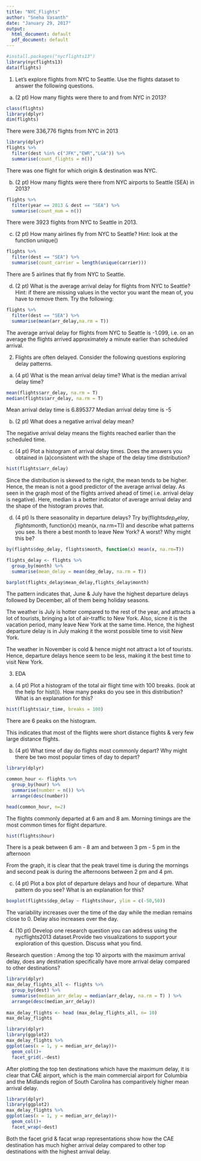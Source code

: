 ---
title: "NYC_Flights"
author: "Sneha Vasanth"
date: "January 29, 2017"
output:
  html_document: default
  pdf_document: default
---

```{r}
#install.packages("nycflights13")
library(nycflights13)
data(flights)
```


1. Let's explore flights from NYC to Seattle. Use the flights dataset to answer the following questions.

a) (2 pt) How many flights were there to and from NYC in 2013?
```{r}
class(flights)
library(dplyr)
dim(flights)
```

There were 336,776 flights from NYC in 2013

```{r}
library(dplyr)
flights %>%
  filter(dest %in% c("JFK","EWR","LGA")) %>%
  summarise(count_flights = n())
```

There was one flight for which origin & destination was NYC.

b) (2 pt) How many flights were there from NYC airports to Seattle (SEA) in 2013?
```{r}
flights %>%
  filter(year == 2013 & dest == "SEA") %>%
  summarise(count_num = n())
```

There were 3923 flights from NYC to Seattle in 2013.

c) (2 pt) How many airlines fly from NYC to Seattle? Hint: look at the function unique()
```{r}
flights %>%
  filter(dest == "SEA") %>%
  summarise(count_carrier = length(unique(carrier)))
```

There are 5 airlines that fly from NYC to Seattle.

d) (2 pt) What is the average arrival delay for flights from NYC to Seattle? Hint: if there are missing values in the vector you want the mean of, you have to remove them. Try the following:
```{r}
flights %>%
  filter(dest == "SEA") %>%
  summarise(mean(arr_delay,na.rm = T))
```

The average arrival delay for flights from NYC to Seattle is -1.099, i.e. on an average the flights arrived approximately a minute earlier than scheduled arrival.

2. Flights are often delayed. Consider the following questions exploring delay patterns.

a) (4 pt) What is the mean arrival delay time? What is the median arrival delay time?
```{r}
mean(flights$arr_delay, na.rm = T)
median(flights$arr_delay, na.rm = T)
```

Mean arrival delay time is 6.895377
Median arrival delay time is -5

b) (2 pt) What does a negative arrival delay mean?

The negative arrival delay means the flights reached earlier than the scheduled time.

c) (4 pt) Plot a histogram of arrival delay times. Does the answers you obtained in (a)consistent with the shape of the delay time distribution?
```{r}
hist(flights$arr_delay)
```

Since the distribution is skewed to the right, the mean tends to be higher. Hence, the mean is not a good predictor of the average arrival delay. As seen in the graph most of the flights arrived ahead of time( i.e. arrival delay is negative). Here, median is a better indicator of average arrival delay and the shape of the histogram proves that.

d) (4 pt) Is there seasonality in departure delays? Try by(flights$dep_delay, flights$month, function(x) mean(x, na.rm=T)) and describe what patterns you see. Is there a best month to leave New York? A worst? Why might this be?

```{r}
by(flights$dep_delay, flights$month, function(x) mean(x, na.rm=T))
```

```{r}
flights_delay <- flights %>%
  group_by(month) %>%
  summarise(mean_delay = mean(dep_delay, na.rm = T))

barplot(flights_delay$mean_delay,flights_delay$month)
```

The pattern indicates that, June & July have the highest departure delays followed by December, all of them being holiday seasons. 

The weather is July is hotter compared to the rest of the year, and attracts a lot of tourists, bringing a lot of air-traffic to New York. Also, sicne it is the vacation period, many leave New York at the same time. Hence, the highest departure delay is in July making it the worst possible time to visit New York.

The weather in November is cold & hence might not attract a lot of tourists. Hence, departure delays hence seem to be less, making it the best time to visit New York. 

3. EDA
a) (4 pt) Plot a histogram of the total air flight time with 100 breaks. (look at the help for hist()). How many peaks do you see in this distribution? What is an explanation for this?
```{r}
hist(flights$air_time, breaks = 100)
```

There are 6 peaks on the histogram.

This indicates that most of the flights were short distance flights & very few large distance flights.

b) (4 pt) What time of day do flights most commonly depart? Why might there be two most popular times of day to depart?
```{r}
library(dplyr)

common_hour <- flights %>%
  group_by(hour) %>%
  summarise(number = n()) %>%
  arrange(desc(number))

head(common_hour, n=2)
```

The flights commonly departed at 6 am and 8 am. Morning timings are the most common times for flight departure.

```{r}
hist(flights$hour)
```

There is a peak between 6 am - 8 am and between 3 pm - 5 pm in the afternoon

From the graph, it is clear that the peak travel time is during the mornings and second peak is during the afternoons between 2 pm and 4 pm. 

c) (4 pt) Plot a box plot of departure delays and hour of departure. What pattern do you see? What is an explanation for this?
```{r}
boxplot(flights$dep_delay ~ flights$hour, ylim = c(-50,50))
```
The variability increases over the time of the day while the median remains close to 0. Delay also increases over the day.


4. (10 pt) Develop one research question you can address using the nycflights2013 dataset.Provide two visualizations to support your exploration of this question. Discuss what you find.

Research question : Among the top 10 airports with the maximum arrival delay, does any destination specifically have more arrival delay compared to other destinations? 

```{r}
library(dplyr)
max_delay_flights_all <- flights %>%
  group_by(dest) %>%
  summarise(median_arr_delay = median(arr_delay, na.rm = T) ) %>%
  arrange(desc(median_arr_delay)) 
 
max_delay_flights <- head (max_delay_flights_all, n= 10)
max_delay_flights
```

```{r}
library(dplyr)
library(ggplot2)
max_delay_flights %>%
ggplot(aes(x = 1, y = median_arr_delay))+
  geom_col()+
  facet_grid(.~dest)
```

After plotting the top ten destinations which have the maximum delay, it is clear that CAE airport, which is the main commercial airport for Columbia and the Midlands region of South Carolina has comparitively higher mean arrival delay.

```{r}
library(dplyr)
library(ggplot2)
max_delay_flights %>%
ggplot(aes(x = 1, y = median_arr_delay))+
  geom_col()+
  facet_wrap(~dest)
```

Both the facet grid & facat wrap representations show how the CAE destination has much higher arrival delay compared to other top destinations with the highest arrival delay.
